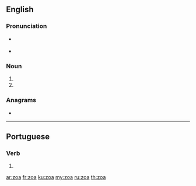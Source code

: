 ==English==

===Pronunciation===
* {{a|RP}} {{IPA|/zəʊ.ə/|lang=en}}
* {{a|GenAm}} {{IPA|/zoʊ.ə/|lang=en}}

===Noun===
{{head|en|noun plural form}}

# {{plural of|zoon|lang=en}}
# {{plural of|zoön|lang=en}}

===Anagrams===
* {{l|en|azo}}

----

==Portuguese==

===Verb===
{{pt-verb-form}}

# {{pt-verb-form-of|zoar}}

[[ar:zoa]]
[[fr:zoa]]
[[ku:zoa]]
[[my:zoa]]
[[ru:zoa]]
[[th:zoa]]